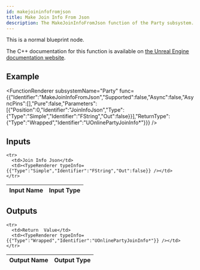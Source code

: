 ```yaml
---
id: makejoininfofromjson
title: Make Join Info From Json
description: The MakeJoinInfoFromJson function of the Party subsystem.
---
```



This is a normal blueprint node.

The C++ documentation for this function is available on [the Unreal Engine documentation website](https://dev.epicgames.com/documentation/en-us/unreal-engine/API/Plugins/OnlineSubsystem/Interfaces/IOnlineParty/).

## Example

<FunctionRenderer subsystemName="Party" func={{"Identifier":"MakeJoinInfoFromJson","Supported":false,"Async":false,"AsyncPins":[],"Pure":false,"Parameters":[{"Position":0,"Identifier":"JoinInfoJson","Type":{"Type":"Simple","Identifier":"FString","Out":false}}],"ReturnType":{"Type":"Wrapped","Identifier":"UOnlinePartyJoinInfo*"}}} />

## Inputs


<table>
  <thead>
    <tr>
      <th>Input Name</th>
      <th>Input Type</th>
    </tr>
  </thead>
  <tbody>
    
    <tr>
      <td>Join Info Json</td>
      <td><TypeRenderer typeInfo={{"Type":"Simple","Identifier":"FString","Out":false}} /></td>
    </tr>
  </tbody>
</table>


## Outputs


<table>
  <thead>
    <tr>
      <th>Output Name</th>
      <th>Output Type</th>
    </tr>
  </thead>
  <tbody>
    
    <tr>
      <td>Return  Value</td>
      <td><TypeRenderer typeInfo={{"Type":"Wrapped","Identifier":"UOnlinePartyJoinInfo*"}} /></td>
    </tr>
  </tbody>
</table>


